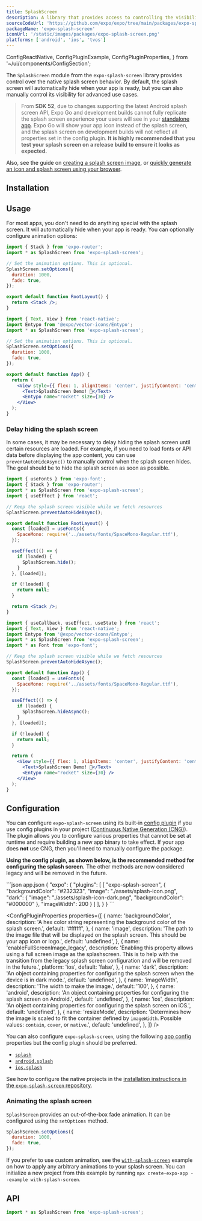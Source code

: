 ```yaml
---
title: SplashScreen
description: A library that provides access to controlling the visibility behavior of native splash screen.
sourceCodeUrl: 'https://github.com/expo/expo/tree/main/packages/expo-splash-screen'
packageName: 'expo-splash-screen'
iconUrl: '/static/images/packages/expo-splash-screen.png'
platforms: ['android', 'ios', 'tvos']
---
```


  ConfigReactNative,
  ConfigPluginExample,
  ConfigPluginProperties,
} from '~/ui/components/ConfigSection';

The `SplashScreen` module from the `expo-splash-screen` library provides control over the native splash screen behavior. By default, the splash screen will automatically hide when your app is ready, but you can also manually control its visibility for advanced use cases.

> From **SDK 52**, due to changes supporting the latest Android splash screen API, Expo Go and development builds cannot fully replicate the splash screen experience your users will see in your [standalone app](/more/glossary-of-terms/#standalone-app). Expo Go will show your app icon instead of the splash screen, and the splash screen on development builds will not reflect all properties set in the config plugin. **It is highly recommended that you test your splash screen on a release build to ensure it looks as expected.**

Also, see the guide on [creating a splash screen image](/develop/user-interface/splash-screen-and-app-icon/#splash-screen), or [quickly generate an icon and splash screen using your browser](https://buildicon.netlify.app/).

## Installation

<APIInstallSection />

## Usage

For most apps, you don't need to do anything special with the splash screen. It will automatically hide when your app is ready. You can optionally configure animation options:

<Tabs>

<Tab label="With Expo Router">

```jsx app/_layout.tsx
import { Stack } from 'expo-router';
import * as SplashScreen from 'expo-splash-screen';

// Set the animation options. This is optional.
SplashScreen.setOptions({
  duration: 1000,
  fade: true,
});

export default function RootLayout() {
  return <Stack />;
}
```

</Tab>

<Tab label="Without Expo Router">

```jsx App.js
import { Text, View } from 'react-native';
import Entypo from '@expo/vector-icons/Entypo';
import * as SplashScreen from 'expo-splash-screen';

// Set the animation options. This is optional.
SplashScreen.setOptions({
  duration: 1000,
  fade: true,
});

export default function App() {
  return (
    <View style={{ flex: 1, alignItems: 'center', justifyContent: 'center' }}>
      <Text>SplashScreen Demo! 👋</Text>
      <Entypo name="rocket" size={30} />
    </View>
  );
}
```

</Tab>

</Tabs>

### Delay hiding the splash screen

In some cases, it may be necessary to delay hiding the splash screen until certain resources are loaded. For example, if you need to load fonts or API data before displaying the app content, you can use `preventAutoHideAsync()` to manually control when the splash screen hides. The goal should be to hide the splash screen as soon as possible.

<Tabs>

<Tab label="With Expo Router">

```jsx app/_layout.tsx
import { useFonts } from 'expo-font';
import { Stack } from 'expo-router';
import * as SplashScreen from 'expo-splash-screen';
import { useEffect } from 'react';

// Keep the splash screen visible while we fetch resources
SplashScreen.preventAutoHideAsync();

export default function RootLayout() {
  const [loaded] = useFonts({
    SpaceMono: require('../assets/fonts/SpaceMono-Regular.ttf'),
  });

  useEffect(() => {
    if (loaded) {
      SplashScreen.hide();
    }
  }, [loaded]);

  if (!loaded) {
    return null;
  }

  return <Stack />;
}
```

</Tab>

<Tab label="Without Expo Router">

```jsx App.js
import { useCallback, useEffect, useState } from 'react';
import { Text, View } from 'react-native';
import Entypo from '@expo/vector-icons/Entypo';
import * as SplashScreen from 'expo-splash-screen';
import * as Font from 'expo-font';

// Keep the splash screen visible while we fetch resources
SplashScreen.preventAutoHideAsync();

export default function App() {
  const [loaded] = useFonts({
    SpaceMono: require('../assets/fonts/SpaceMono-Regular.ttf'),
  });

  useEffect(() => {
    if (loaded) {
      SplashScreen.hideAsync();
    }
  }, [loaded]);

  if (!loaded) {
    return null;
  }

  return (
    <View style={{ flex: 1, alignItems: 'center', justifyContent: 'center' }}>
      <Text>SplashScreen Demo! 👋</Text>
      <Entypo name="rocket" size={30} />
    </View>
  );
}
```

</Tab>

</Tabs>

## Configuration

You can configure `expo-splash-screen` using its built-in [config plugin](/config-plugins/introduction/) if you use config plugins in your project ([Continuous Native Generation (CNG)](/workflow/continuous-native-generation/)). The plugin allows you to configure various properties that cannot be set at runtime and require building a new app binary to take effect. If your app does **not** use CNG, then you'll need to manually configure the package.

**Using the config plugin, as shown below, is the recommended method for configuring the splash screen.** The other methods are now considered legacy and will be removed in the future.

<ConfigPluginExample>
```json app.json
{
  "expo": {
    "plugins": [
      [
        "expo-splash-screen",
        {
          "backgroundColor": "#232323",
          "image": "./assets/splash-icon.png",
          "dark": {
            "image": "./assets/splash-icon-dark.png",
            "backgroundColor": "#000000"
          },
          "imageWidth": 200
        }
      ]
    ],
  }
}
```
</ConfigPluginExample>

<ConfigPluginProperties
  properties={[
    {
      name: 'backgroundColor',
      description: 'A hex color string representing the background color of the splash screen.',
      default: '#ffffff',
    },
    {
      name: 'image',
      description:
        'The path to the image file that will be displayed on the splash screen. This should be your app icon or logo.',
      default: 'undefined',
    },
    {
      name: 'enableFullScreenImage_legacy',
      description:
        'Enabling this property allows using a full screen image as the splashscreen. This is to help with the transition from the legacy splash screen configuration and will be removed in the future.',
      platform: 'ios',
      default: 'false',
    },
    {
      name: 'dark',
      description:
        'An object containing properties for configuring the splash screen when the device is in dark mode.',
      default: 'undefined',
    },
    {
      name: 'imageWidth',
      description: 'The width to make the image.',
      default: '100',
    },
    {
      name: 'android',
      description: 'An object containing properties for configuring the splash screen on Android.',
      default: 'undefined',
    },
    {
      name: 'ios',
      description: 'An object containing properties for configuring the splash screen on iOS.',
      default: 'undefined',
    },
    {
      name: 'resizeMode',
      description:
        'Determines how the image is scaled to fit the container defined by `imageWidth`. Possible values: `contain`, `cover`, or `native`.',
      default: 'undefined',
    },
  ]}
/>

You can also configure `expo-splash-screen`, using the following [app config](/workflow/configuration/) properties but the config plugin should be preferred.

- [`splash`](../config/app/#splash)
- [`android.splash`](../config/app/#splash-2)
- [`ios.splash`](../config/app/#splash-1)

<ConfigReactNative>

See how to configure the native projects in the [installation instructions in the `expo-splash-screen` repository](https://github.com/expo/expo/tree/main/packages/expo-splash-screen#-installation-in-bare-react-native-projects).

</ConfigReactNative>

### Animating the splash screen

`SplashScreen` provides an out-of-the-box fade animation. It can be configured using the `setOptions` method.

```js
SplashScreen.setOptions({
  duration: 1000,
  fade: true,
});
```

If you prefer to use custom animation, see the [`with-splash-screen`](https://github.com/expo/examples/tree/master/with-splash-screen) example on how to apply any arbitrary animations to your splash screen. You can initialize a new project from this example by running `npx create-expo-app --example with-splash-screen`.

## API

```js
import * as SplashScreen from 'expo-splash-screen';
```

<APISection packageName="expo-splash-screen" apiName="SplashScreen" />
